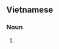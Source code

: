 ==Vietnamese==
{{vi-hantutab}}

===Noun===
{{vi-hantu}}

# {{han tu form of|khoáng sản|[[mineral]]}}